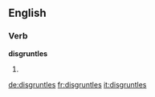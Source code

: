
==English==

===Verb===
'''disgruntles'''

# {{third-person singular of|[[disgruntle]]}}

[[de:disgruntles]]
[[fr:disgruntles]]
[[it:disgruntles]]